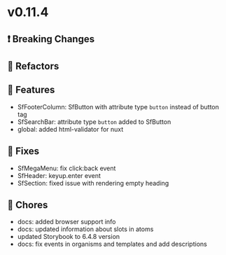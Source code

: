 
<Meta title="Releases/v0.11.x - Latest Minor/v0.11.4 - Latest/Change log" />

# v0.11.4

## ❗ Breaking Changes

## 🔨 Refactors

## 🚀 Features

- SfFooterColumn: SfButton with attribute type `button` instead of button tag
- SfSearchBar: attribute type `button` added to SfButton
- global: added html-validator for nuxt

## 🐛 Fixes

- SfMegaMenu: fix click:back event 
- SfHeader: keyup.enter event
- SfSection: fixed issue with rendering empty heading

## 🧹 Chores

- docs: added browser support info
- docs: updated information about slots in atoms
- updated Storybook to 6.4.8 version
- docs: fix events in organisms and templates and add descriptions 
